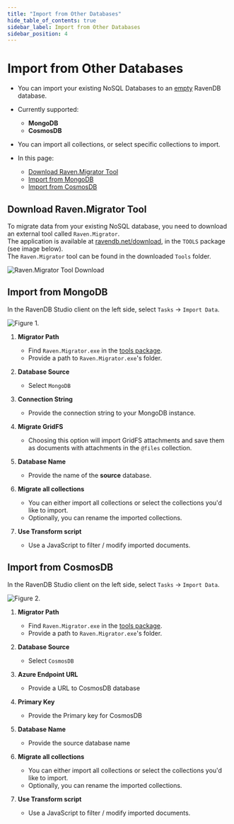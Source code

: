 ```yaml
---
title: "Import from Other Databases"
hide_table_of_contents: true
sidebar_label: Import from Other Databases
sidebar_position: 4
---
```



# Import from Other Databases
<Admonition type="note" title="Note">

* You can import your existing NoSQL Databases to an [empty](../../../../studio/database/create-new-database/general-flow.mdx) RavenDB database.  

* Currently supported:  
   * **MongoDB**  
   * **CosmosDB**  

* You can import all collections, or select specific collections to import.  

* In this page:

  * [Download Raven.Migrator Tool](../../../../studio/database/tasks/import-data/import-from-other.mdx#download-ravenmigrator-tool)  
  * [Import from MongoDB](../../../../studio/database/tasks/import-data/import-from-other.mdx#import-from-mongodb)  
  * [Import from CosmosDB](../../../../studio/database/tasks/import-data/import-from-other.mdx#import-from-cosmosdb)  

</Admonition>



## Download Raven.Migrator Tool

To migrate data from your existing NoSQL database, you need to download an external tool called `Raven.Migrator`.  
The application is available at [ravendb.net/download](https://ravendb.net/download), in the `TOOLS` package (see image below).  
The `Raven.Migrator` tool can be found in the downloaded `Tools` folder. 

![Raven.Migrator Tool Download](./assets/raven-migrator-tool-download.png)


## Import from MongoDB
In the RavenDB Studio client on the left side, select `Tasks` -&gt; `Import Data`.

![Figure 1.](./assets/mongodb-1.png)

1. **Migrator Path**  
   * Find `Raven.Migrator.exe` in the [tools package](../../../../studio/database/tasks/import-data/import-from-other.mdx#download-ravenmigrator-tool).  
   * Provide a path to `Raven.Migrator.exe`'s folder.  

2. **Database Source**  
   * Select `MongoDB`  
   
3. **Connection String**  
   * Provide the connection string to your MongoDB instance.  
   
4. **Migrate GridFS** 
   * Choosing this option will import GridFS attachments and save them as documents with attachments in the `@files` collection.  
   
5. **Database Name**
   * Provide the name of the **source** database.  
   
6. **Migrate all collections**  
   * You can either import all collections or select the collections you'd like to import.  
   * Optionally, you can rename the imported collections.  
   
7. **Use Transform script**  
   * Use a JavaScript to filter / modify imported documents.  




## Import from CosmosDB
In the RavenDB Studio client on the left side, select `Tasks` -&gt; `Import Data`.

![Figure 2.](./assets/cosmosdb-1.png)


1. **Migrator Path**  
   * Find `Raven.Migrator.exe` in the [tools package](../../../../studio/database/tasks/import-data/import-from-other.mdx#download-ravenmigrator-tool).  
   * Provide a path to `Raven.Migrator.exe`'s folder.  

2. **Database Source**  
   * Select `CosmosDB`  
   
3. **Azure Endpoint URL**  
   * Provide a URL to CosmosDB database  
   
4. **Primary Key**  
   * Provide the Primary key for CosmosDB  
   
5. **Database Name**  
   * Provide the source database name  
   
6. **Migrate all collections**  
   * You can either import all collections or select the collections you'd like to import.  
   * Optionally, you can rename the imported collections.  
   
7. **Use Transform script**  
   * Use a JavaScript to filter / modify imported documents.  


